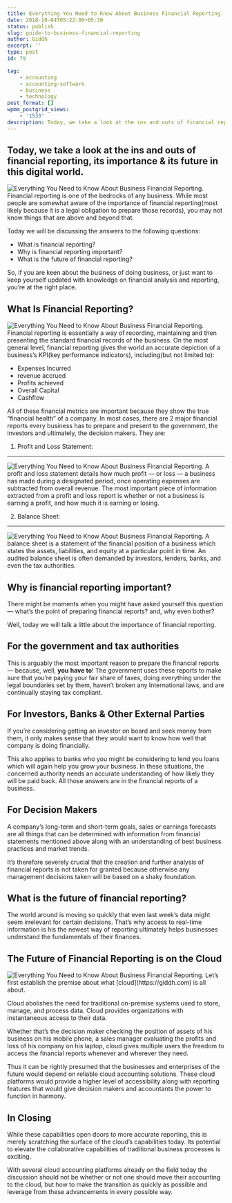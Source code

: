 ```yaml
---
title: Everything You Need to Know About Business Financial Reporting.
date: 2018-10-04T05:22:00+05:30
status: publish
slug: guide-to-business-financial-reporting
author: Giddh
excerpt: ''
type: post
id: 79

tag:
    - accounting
    - accounting-software
    - business
    - technology
post_format: []
wpmm_postgrid_views:
    - '1533'
description: Today, we take a look at the ins and outs of financial reporting, its importance &amp; its future in this digital world. 
---
```

 Today, we take a look at the ins and outs of financial reporting, its importance &amp; its future in this digital world. 
--------------------------------------------------------------------------------------------------------------------------

<img class="wp-block-image size-large" src = "../../img/blog/1_MgH8R2MeMN3iGp-8PaHmDw.webp" alt="Everything You Need to Know About Business Financial Reporting." />
Financial reporting is one of the bedrocks of any business. While most people are somewhat aware of the importance of financial reporting(most likely because it is a legal obligation to prepare those records), you may not know things that are above and beyond that.

Today we will be discussing the answers to the following questions:

- What is financial reporting?
- Why is financial reporting important?
- What is the future of financial reporting?

So, if you are keen about the business of doing business, or just want to keep yourself updated with knowledge on financial analysis and reporting, you’re at the right place.

What Is Financial Reporting?
----------------------------

<img class="wp-block-image size-large" src = "../../img/blog/1_FrHTYivmzh9-oQcbVg5w7Q.webp" alt="Everything You Need to Know About Business Financial Reporting." />
Financial reporting is essentially a way of recording, maintaining and then presenting the standard financial records of the business. On the most general level, financial reporting gives the world an accurate depiction of a business’s KPI(key performance indicators), including(but not limited to):

- Expenses Incurred
- revenue accrued
- Profits achieved
- Overall Capital
- Cashflow

All of these financial metrics are important because they show the true “financial health” of a company. In most cases, there are 2 major financial reports every business has to prepare and present to the government, the investors and ultimately, the decision makers. They are:

1. Profit and Loss Statement:
-----------------------------

<img class="wp-block-image size-large" src= "../../img/blog/1_v2GiT5e7UF8n9X-hd6YnRg.webp" alt="Everything You Need to Know About Business Financial Reporting." />
A profit and loss statement details how much profit — or loss — a business has made during a designated period, once operating expenses are subtracted from overall revenue. The most important piece of information extracted from a profit and loss report is whether or not a business is earning a profit, and how much it is earning or losing.

2. Balance Sheet:
-----------------

<img class="wp-block-image size-large" src = "../../img/blog/1__gtyZda_8Xc1mH2bH7Bpsw.webp" alt="Everything You Need to Know About Business Financial Reporting." />
A balance sheet is a statement of the financial position of a business which states the assets, liabilities, and equity at a particular point in time. An audited balance sheet is often demanded by investors, lenders, banks, and even the tax authorities.

Why is financial reporting important?
-------------------------------------

There might be moments when you might have asked yourself this question — what’s the point of preparing financial reports? and, why even bother?

Well, today we will talk a little about the importance of financial reporting.

For the government and tax authorities
--------------------------------------

This is arguably the most important reason to prepare the financial reports — because, well, **you** **have to**! The government uses these reports to make sure that you’re paying your fair share of taxes, doing everything under the legal boundaries set by them, haven’t broken any International laws, and are continually staying tax compliant.

For Investors, Banks &amp; Other External Parties
-------------------------------------------------

If you’re considering getting an investor on board and seek money from them, it only makes sense that they would want to know how well that company is doing financially.

This also applies to banks who you might be considering to lend you loans which will again help you grow your business. In these situations, the concerned authority needs an accurate understanding of how likely they will be paid back. All those answers are in the financial reports of a business.

For Decision Makers
-------------------

A company’s long-term and short-term goals, sales or earnings forecasts are all things that can be determined with information from financial statements mentioned above along with an understanding of best business practices and market trends.

It’s therefore severely crucial that the creation and further analysis of financial reports is not taken for granted because otherwise any management decisions taken will be based on a shaky foundation.

What is the future of financial reporting?
------------------------------------------

The world around is moving so quickly that even last week’s data might seem irrelevant for certain decisions. That’s why access to real-time information is his the newest way of reporting ultimately helps businesses understand the fundamentals of their finances.

The Future of Financial Reporting is on the Cloud
-------------------------------------------------

<img class="wp-block-image size-large" src = "../../img/blog/1_nwQT6vSpCRZF_UXylGI7HA.webp" alt="Everything You Need to Know About Business Financial Reporting." />
Let’s first establish the premise about what [cloud](https://giddh.com) is all about.

Cloud abolishes the need for traditional on-premise systems used to store, manage, and process data. Cloud provides organizations with instantaneous access to their data.

Whether that’s the decision maker checking the position of assets of his business on his mobile phone, a sales manager evaluating the profits and loss of his company on his laptop, cloud gives multiple users the freedom to access the financial reports whenever and wherever they need.

Thus it can be rightly presumed that the businesses and enterprises of the future would depend on reliable cloud accounting solutions. These cloud platforms would provide a higher level of accessibility along with reporting features that would give decision makers and accountants the power to function in harmony.

In Closing
----------

While these capabilities open doors to more accurate reporting, this is merely scratching the surface of the cloud’s capabilities today. Its potential to elevate the collaborative capabilities of traditional business processes is exciting.

With several cloud accounting platforms already on the field today the discussion should not be whether or not one should move their accounting to the cloud, but how to make the transition as quickly as possible and leverage from these advancements in every possible way.